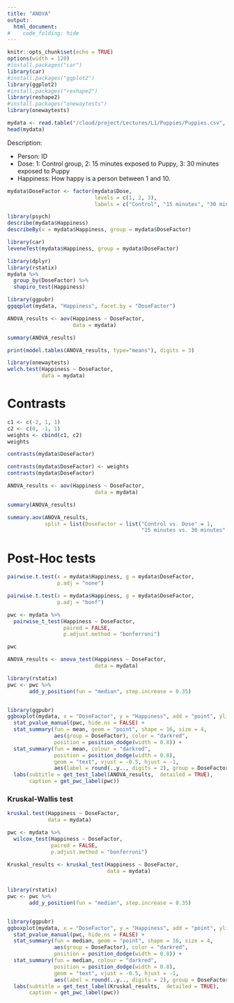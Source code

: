 ```yaml
---
title: "ANOVA"
output:
  html_document:
#    code_folding: hide
---
```

```r
knitr::opts_chunk$set(echo = TRUE)
options(width = 120)
#install.packages("car")
library(car)
#install.packages("ggplot2")
library(ggplot2)
#install.packages("reshape2")
library(reshape2)
#install.packages("onewaytests")
library(onewaytests)
```

```r
mydata <- read.table("/cloud/project/Lectures/L1/Puppies/Puppies.csv", header=TRUE, sep=" ", dec=".")
head(mydata)
```
Description:

- Person: ID
- Dose: 1: Control group, 2: 15 minutes exposed to Puppy, 3: 30 minutes exposed to Puppy
- Happiness: How happy is a person between 1 and 10.


```r
mydata$DoseFactor <- factor(mydata$Dose, 
                            levels = c(1, 2, 3), 
                            labels = c("Control", "15 minutes", "30 minutes"))
```


```r
library(psych)
describe(mydata$Happiness)
describeBy(x = mydata$Happiness, group = mydata$DoseFactor)
```


```r
library(car)
leveneTest(mydata$Happiness, group = mydata$DoseFactor)
```
```r
library(dplyr)
library(rstatix)
mydata %>%
  group_by(DoseFactor) %>%
  shapiro_test(Happiness)
```
```r
library(ggpubr)
ggqqplot(mydata, "Happiness", facet.by = "DoseFactor")
```


```r
ANOVA_results <- aov(Happiness ~ DoseFactor, 
                     data = mydata)

summary(ANOVA_results)

print(model.tables(ANOVA_results, type="means"), digits = 3)
```


```r
library(onewaytests)
welch.test(Happiness ~ DoseFactor, 
           data = mydata)
```


# Contrasts
```r
c1 <- c(-2, 1, 1)
c2 <- c(0, -1, 1)
weights <- cbind(c1, c2)
weights

contrasts(mydata$DoseFactor)

contrasts(mydata$DoseFactor) <- weights
contrasts(mydata$DoseFactor)
```



```r
ANOVA_results <- aov(Happiness ~ DoseFactor, 
                            data = mydata)

summary(ANOVA_results)
```


```r
summary.aov(ANOVA_results, 
            split = list(DoseFactor = list("Control vs. Dose" = 1, 
                                           "15 minutes vs. 30 minutes" = 2))) 
```

# Post-Hoc tests
```r
pairwise.t.test(x = mydata$Happiness, g = mydata$DoseFactor, 
                p.adj = "none")

pairwise.t.test(x = mydata$Happiness, g = mydata$DoseFactor, 
                p.adj = "bonf")
```

```r
pwc <- mydata %>%
  pairwise_t_test(Happiness ~ DoseFactor, 
                  paired = FALSE,
                  p.adjust.method = "bonferroni")

pwc
```


```r
ANOVA_results <- anova_test(Happiness ~ DoseFactor, 
                            data = mydata)

library(rstatix)
pwc <- pwc %>% 
       add_y_position(fun = "median", step.increase = 0.35)


library(ggpubr)
ggboxplot(mydata, x = "DoseFactor", y = "Happiness", add = "point", ylim=c(0, 12)) +
  stat_pvalue_manual(pwc, hide.ns = FALSE) +
  stat_summary(fun = mean, geom = "point", shape = 16, size = 4,
               aes(group = DoseFactor), color = "darkred",
               position = position_dodge(width = 0.8)) +
  stat_summary(fun = mean, colour = "darkred", 
               position = position_dodge(width = 0.8),
               geom = "text", vjust = -0.5, hjust = -1,
               aes(label = round(..y.., digits = 2), group = DoseFactor)) +
  labs(subtitle = get_test_label(ANOVA_results,  detailed = TRUE),
       caption = get_pwc_label(pwc))
```

### Kruskal-Wallis test

```r
kruskal.test(Happiness ~ DoseFactor, 
             data = mydata)
```

```r
pwc <- mydata %>%
  wilcox_test(Happiness ~ DoseFactor, 
              paired = FALSE, 
              p.adjust.method = "bonferroni")
 
Kruskal_results <- kruskal_test(Happiness ~ DoseFactor, 
                                data = mydata)


library(rstatix)
pwc <- pwc %>% 
       add_y_position(fun = "median", step.increase = 0.35)


library(ggpubr)
ggboxplot(mydata, x = "DoseFactor", y = "Happiness", add = "point", ylim=c(0, 12)) +
  stat_pvalue_manual(pwc, hide.ns = FALSE) +
  stat_summary(fun = median, geom = "point", shape = 16, size = 4,
               aes(group = DoseFactor), color = "darkred",
               position = position_dodge(width = 0.8)) +
  stat_summary(fun = median, colour = "darkred", 
               position = position_dodge(width = 0.8),
               geom = "text", vjust = -0.5, hjust = -1,
               aes(label = round(..y.., digits = 2), group = DoseFactor)) +
  labs(subtitle = get_test_label(Kruskal_results,  detailed = TRUE),
       caption = get_pwc_label(pwc))
```

